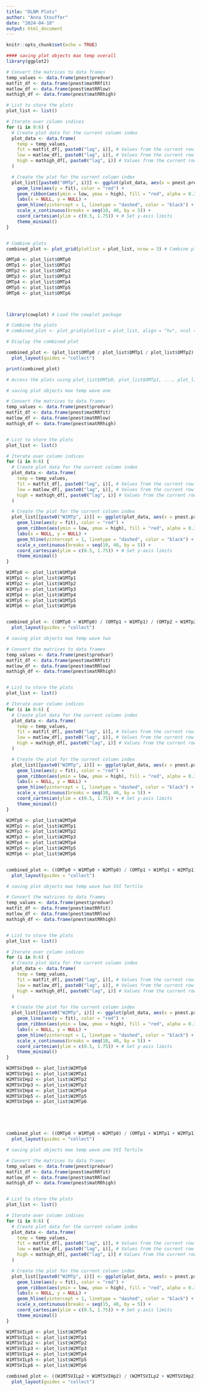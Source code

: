```yaml
---
title: "DLNM Plots"
author: "Anna Stouffer"
date: "2024-04-10"
output: html_document
---
```



```r
knitr::opts_chunk$set(echo = TRUE)
```

```r
#### saving plot objects max temp overall
library(ggplot2)

# Convert the matrices to data frames
temp_values <- data.frame(pnest$predvar)
matfit_df <- data.frame(pnest$matRRfit)
matlow_df <- data.frame(pnest$matRRlow)
mathigh_df <- data.frame(pnest$matRRhigh)

# List to store the plots
plot_list <- list()

# Iterate over column indices
for (i in 0:6) {
  # Create plot data for the current column index
  plot_data <- data.frame(
    temp = temp_values,
    fit = matfit_df[, paste0("lag", i)], # Values from the current row of matRRfit
    low = matlow_df[, paste0("lag", i)], # Values from the current row of matRRlow
    high = mathigh_df[, paste0("lag", i)] # Values from the current row of matRRhigh
  )

  # Create the plot for the current column index
  plot_list[[paste0("OMTp", i)]] <- ggplot(plot_data, aes(x = pnest.predvar)) +
    geom_line(aes(y = fit), color = "red") +
    geom_ribbon(aes(ymin = low, ymax = high), fill = "red", alpha = 0.3) +
    labs(x = NULL, y = NULL) +
    geom_hline(yintercept = 1, linetype = "dashed", color = "black") + # Add horizontal line
    scale_x_continuous(breaks = seq(10, 40, by = 5)) +
    coord_cartesian(ylim = c(0.5, 1.75)) + # Set y-axis limits
    theme_minimal()
}


# Combine plots
combined_plot <- plot_grid(plotlist = plot_list, nrow = 3) # Combine plots in a grid layout

OMTp0 <- plot_list$OMTp0
OMTp1 <- plot_list$OMTp1
OMTp2 <- plot_list$OMTp2
OMTp3 <- plot_list$OMTp3
OMTp4 <- plot_list$OMTp4
OMTp5 <- plot_list$OMTp5
OMTp6 <- plot_list$OMTp6



library(cowplot) # Load the cowplot package

# Combine the plots
# combined_plot <- plot_grid(plotlist = plot_list, align = "hv", ncol = 3)

# Display the combined plot

combined_plot <- (plot_list$OMTp0 / plot_list$OMTp1 / plot_list$OMTp2) +
  plot_layout(guides = "collect")

print(combined_plot)

# Access the plots using plot_list$OMTp0, plot_list$OMTp1, ..., plot_list$OMTp6
```

```r
# saving plot objects max temp wave one

# Convert the matrices to data frames
temp_values <- data.frame(pnest$predvar)
matfit_df <- data.frame(pnest$matRRfit)
matlow_df <- data.frame(pnest$matRRlow)
mathigh_df <- data.frame(pnest$matRRhigh)


# List to store the plots
plot_list <- list()

# Iterate over column indices
for (i in 0:6) {
  # Create plot data for the current column index
  plot_data <- data.frame(
    temp = temp_values,
    fit = matfit_df[, paste0("lag", i)], # Values from the current row of matRRfit
    low = matlow_df[, paste0("lag", i)], # Values from the current row of matRRlow
    high = mathigh_df[, paste0("lag", i)] # Values from the current row of matRRhigh
  )

  # Create the plot for the current column index
  plot_list[[paste0("W1MTp", i)]] <- ggplot(plot_data, aes(x = pnest.predvar)) +
    geom_line(aes(y = fit), color = "red") +
    geom_ribbon(aes(ymin = low, ymax = high), fill = "red", alpha = 0.3) +
    labs(x = NULL, y = NULL) +
    geom_hline(yintercept = 1, linetype = "dashed", color = "black") + # Add horizontal line
    scale_x_continuous(breaks = seq(10, 40, by = 5)) +
    coord_cartesian(ylim = c(0.5, 1.75)) + # Set y-axis limits
    theme_minimal()
}

W1MTp0 <- plot_list$W1MTp0
W1MTp1 <- plot_list$W1MTp1
W1MTp2 <- plot_list$W1MTp2
W1MTp3 <- plot_list$W1MTp3
W1MTp4 <- plot_list$W1MTp4
W1MTp5 <- plot_list$W1MTp5
W1MTp6 <- plot_list$W1MTp6


combined_plot <- ((OMTp0 + W1MTp0) / (OMTp1 + W1MTp1) / (OMTp2 + W1MTp2)) +
  plot_layout(guides = "collect")
```

```r
# saving plot objects max temp wave two

# Convert the matrices to data frames
temp_values <- data.frame(pnest$predvar)
matfit_df <- data.frame(pnest$matRRfit)
matlow_df <- data.frame(pnest$matRRlow)
mathigh_df <- data.frame(pnest$matRRhigh)


# List to store the plots
plot_list <- list()

# Iterate over column indices
for (i in 0:6) {
  # Create plot data for the current column index
  plot_data <- data.frame(
    temp = temp_values,
    fit = matfit_df[, paste0("lag", i)], # Values from the current row of matRRfit
    low = matlow_df[, paste0("lag", i)], # Values from the current row of matRRlow
    high = mathigh_df[, paste0("lag", i)] # Values from the current row of matRRhigh
  )

  # Create the plot for the current column index
  plot_list[[paste0("W2MTp", i)]] <- ggplot(plot_data, aes(x = pnest.predvar)) +
    geom_line(aes(y = fit), color = "red") +
    geom_ribbon(aes(ymin = low, ymax = high), fill = "red", alpha = 0.3) +
    labs(x = NULL, y = NULL) +
    geom_hline(yintercept = 1, linetype = "dashed", color = "black") + # Add horizontal line
    scale_x_continuous(breaks = seq(10, 40, by = 5)) +
    coord_cartesian(ylim = c(0.5, 1.75)) + # Set y-axis limits
    theme_minimal()
}

W2MTp0 <- plot_list$W2MTp0
W2MTp1 <- plot_list$W2MTp1
W2MTp2 <- plot_list$W2MTp2
W2MTp3 <- plot_list$W2MTp3
W2MTp4 <- plot_list$W2MTp4
W2MTp5 <- plot_list$W2MTp5
W2MTp6 <- plot_list$W2MTp6


combined_plot <- ((OMTp0 + W1MTp0 + W2MTp0) / (OMTp1 + W1MTp1 + W2MTp1) / (OMTp2 + W1MTp2 + W2MTp2)) +
  plot_layout(guides = "collect")
```

```r
# saving plot objects max temp wave two SVI Tertile

# Convert the matrices to data frames
temp_values <- data.frame(pnest$predvar)
matfit_df <- data.frame(pnest$matRRfit)
matlow_df <- data.frame(pnest$matRRlow)
mathigh_df <- data.frame(pnest$matRRhigh)


# List to store the plots
plot_list <- list()

# Iterate over column indices
for (i in 0:6) {
  # Create plot data for the current column index
  plot_data <- data.frame(
    temp = temp_values,
    fit = matfit_df[, paste0("lag", i)], # Values from the current row of matRRfit
    low = matlow_df[, paste0("lag", i)], # Values from the current row of matRRlow
    high = mathigh_df[, paste0("lag", i)] # Values from the current row of matRRhigh
  )

  # Create the plot for the current column index
  plot_list[[paste0("W2MTp", i)]] <- ggplot(plot_data, aes(x = pnest.predvar)) +
    geom_line(aes(y = fit), color = "red") +
    geom_ribbon(aes(ymin = low, ymax = high), fill = "red", alpha = 0.3) +
    labs(x = NULL, y = NULL) +
    geom_hline(yintercept = 1, linetype = "dashed", color = "black") + # Add horizontal line
    scale_x_continuous(breaks = seq(10, 40, by = 5)) +
    coord_cartesian(ylim = c(0.5, 1.75)) + # Set y-axis limits
    theme_minimal()
}

W2MTSVIHp0 <- plot_list$W2MTp0
W2MTSVIHp1 <- plot_list$W2MTp1
W2MTSVIHp2 <- plot_list$W2MTp2
W2MTSVIHp3 <- plot_list$W2MTp3
W2MTSVIHp4 <- plot_list$W2MTp4
W2MTSVIHp5 <- plot_list$W2MTp5
W2MTSVIHp6 <- plot_list$W2MTp6





combined_plot <- ((OMTp0 + W1MTp0 + W2MTp0) / (OMTp1 + W1MTp1 + W2MTp1) / (OMTp2 + W1MTp2 + W2MTp2)) +
  plot_layout(guides = "collect")
```

```r
# saving plot objects max temp wave one SVI Tertile

# Convert the matrices to data frames
temp_values <- data.frame(pnest$predvar)
matfit_df <- data.frame(pnest$matRRfit)
matlow_df <- data.frame(pnest$matRRlow)
mathigh_df <- data.frame(pnest$matRRhigh)


# List to store the plots
plot_list <- list()

# Iterate over column indices
for (i in 0:6) {
  # Create plot data for the current column index
  plot_data <- data.frame(
    temp = temp_values,
    fit = matfit_df[, paste0("lag", i)], # Values from the current row of matRRfit
    low = matlow_df[, paste0("lag", i)], # Values from the current row of matRRlow
    high = mathigh_df[, paste0("lag", i)] # Values from the current row of matRRhigh
  )

  # Create the plot for the current column index
  plot_list[[paste0("W2MTp", i)]] <- ggplot(plot_data, aes(x = pnest.predvar)) +
    geom_line(aes(y = fit), color = "red") +
    geom_ribbon(aes(ymin = low, ymax = high), fill = "red", alpha = 0.3) +
    labs(x = NULL, y = NULL) +
    geom_hline(yintercept = 1, linetype = "dashed", color = "black") + # Add horizontal line
    scale_x_continuous(breaks = seq(15, 40, by = 5)) +
    coord_cartesian(ylim = c(0.5, 1.75)) + # Set y-axis limits
    theme_minimal()
}

W1MTSVILp0 <- plot_list$W2MTp0
W1MTSVILp1 <- plot_list$W2MTp1
W1MTSVILp2 <- plot_list$W2MTp2
W1MTSVILp3 <- plot_list$W2MTp3
W1MTSVILp4 <- plot_list$W2MTp4
W1MTSVILp5 <- plot_list$W2MTp5
W1MTSVILp6 <- plot_list$W2MTp6

combined_plot <- ((W1MTSVILp2 + W1MTSVIHp2) / (W2MTSVILp2 + W2MTSVIHp2)) +
  plot_layout(guides = "collect")
```
